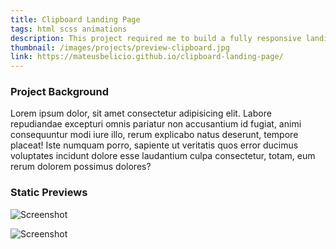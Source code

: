 ```yaml
---
title: Clipboard Landing Page
tags: html scss animations
description: This project required me to build a fully responsive landing page to the designs provided. I used HTML5, along with CSS Grid and JavaScript for the areas that required interactivity, such as the testimonial slider.
thumbnail: /images/projects/preview-clipboard.jpg
link: https://mateusbelicio.github.io/clipboard-landing-page/
---
```


### Project Background

Lorem ipsum dolor, sit amet consectetur adipisicing elit. Labore repudiandae excepturi omnis pariatur non accusantium id fugiat, animi consequuntur modi iure illo, rerum explicabo natus deserunt, tempore placeat! Iste numquam porro, sapiente ut veritatis quos error ducimus voluptates incidunt dolore esse laudantium culpa consectetur, totam, eum rerum dolorem possimus dolores?

### Static Previews

![Screenshot](/images/projects/preview-clipboard.jpg)

![Screenshot](/images/projects/preview-clipboard.jpg)